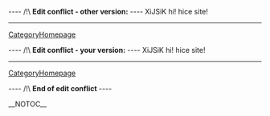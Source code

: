 
---- /!\ <b>Edit conflict - other version:</b> ----
XiJSiK hi!  hice site!
----
[[CategoryHomepage]]

---- /!\ <b>Edit conflict - your version:</b> ----
XiJSiK hi!  hice site!
----
[[CategoryHomepage]]

---- /!\ <b>End of edit conflict</b> ----

__NOTOC__